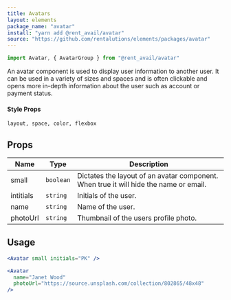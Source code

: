 ```yaml
---
title: Avatars
layout: elements
package_name: "avatar"
install: "yarn add @rent_avail/avatar"
source: "https://github.com/rentalutions/elements/packages/avatar"
---
```


```js
import Avatar, { AvatarGroup } from "@rent_avail/avatar"
```

An avatar component is used to display user information to another user. It can be used in a variety of sizes and spaces and is often clickable and opens more in-depth information about the user such as account or payment status.

#### Style Props

`layout, space, color, flexbox`

## Props

| Name      | Type      | Description                                                                           |
| --------- | --------- | ------------------------------------------------------------------------------------- |
| small     | `boolean` | Dictates the layout of an avatar component. When true it will hide the name or email. |
| intitials | `string`  | Initials of the user.                                                                 |
| name      | `string`  | Name of the user.                                                                     |
| photoUrl  | `string`  | Thumbnail of the users profile photo.                                                 |

## Usage

```jsx live
<Avatar small initials="PK" />
```

```jsx live
<Avatar
  name="Janet Wood"
  photoUrl="https://source.unsplash.com/collection/802865/48x48"
/>
```
